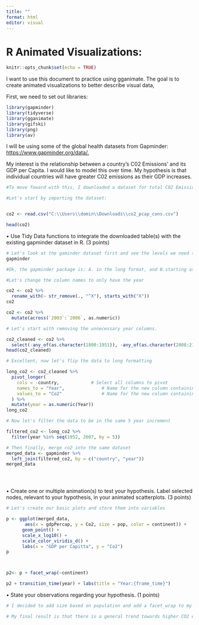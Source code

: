 ```yaml
---
title: ""
format: html
editor: visual
---
```


# R Animated Visualizations:

```r
knitr::opts_chunk$set(echo = TRUE)
```

I want to use this document to practice using gganimate. The goal is to create animated visualizations to better describe visual data,

First, we need to set out libraries:

```r
library(gapminder)
library(tidyverse)
library(gganimate)
library(gifski)
library(png)
library(av)
```

I will be using some of the global health datasets from Gapminder: <https://www.gapminder.org/data/.>

My interest is the relationship between a country's C02 Emissions' and its GDP per Capita. I would like to model this over time. My hypothesis is that individual countries will have greater C02 emissions as their GDP increases.

```r

#To move foward with this, I downloaded a dataset for total C02 Emissions.

#Let's start by importing the dataset:


co2 <- read.csv("C:\\Users\\domin\\Downloads\\co2_pcap_cons.csv")

head(co2)

```

• Use Tidy Data functions to integrate the downloaded table(s) with the existing gapminder dataset in R. (3 points)

```r
# Let's look at the gaminder dataset first and see the levels we need to merge on.
gapminder

#Ok, the gapminder package is: A. in the long format, and B.starting at 1952 rather than 1800. Additionally, the downloaded frames have expected values past 2007. We'll need to remove the years from 1800 - 1952, remove the years after 2007, and then flip the data from wide to a long dataframe.

#Let's change the column names to only have the year

co2 <- co2 %>%
  rename_with(~ str_remove(., "^X"), starts_with("X"))
co2

co2 <- co2 %>%
  mutate(across(`2003`:`2006`, as.numeric))

# Let's start with removing the unnecessary year columns.

co2_cleaned <- co2 %>%
  select(-any_of(as.character(1800:1951)), -any_of(as.character(2008:2100)))
head(co2_cleaned)

# Excellent, now let's flip the data to long formatting

long_co2 <- co2_cleaned %>%
  pivot_longer(
    cols = -country,            # Select all columns to pivot
    names_to = "Year",              # Name for the new column containing years
    values_to = "Co2"               # Name for the new column containing values
  ) %>%
  mutate(year = as.numeric(Year))
long_co2

# Now let's filter the data to be in the same 5 year increment

filtered_co2 <- long_co2 %>%
  filter(year %in% seq(1952, 2007, by = 5))

# Then finally, merge co2 into the same dataset
merged_data <- gapminder %>%
  left_join(filtered_co2, by = c("country", "year"))
merged_data





```

• Create one or multiple animation(s) to test your hypothesis. Label selected nodes, relevant to your hypothesis, in your animated scatterplots. (3 points)

```r
# Let's create our basic plots and store them into variables

p <- ggplot(merged_data,
       aes(x = gdpPercap, y = Co2, size = pop, color = continent)) +
      geom_point() +
      scale_x_log10() +
      scale_color_viridis_d() +
      labs(x = "GDP per Capitta", y = "Co2")
p



p2<- p + facet_wrap(~continent)

p2 + transition_time(year) + labs(title = "Year:{frame_time}")

```

• State your observations regarding your hypothesis. (1 points)

```r
# I decided to add size based on population and add a facet_wrap to my final model to see if there were any continent specific issues.

# My final result is that there is a general trend towards higher CO2 emissions with higher GDP per capita and a general trend that my hypothesis was correct. However, there seems to be continent specific problems. Continents with a higher amount of lower GDP countries increased CO2 emissions significantly slower than continents with a lower amount of low gdp countries (i.e. the differences between Africa and Europe.)

```
